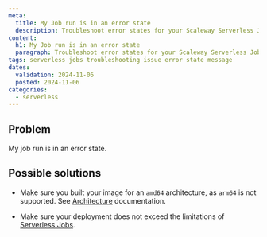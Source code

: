 ```yaml
---
meta:
  title: My Job run is in an error state
  description: Troubleshoot error states for your Scaleway Serverless Jobs.
content:
  h1: My Job run is in an error state
  paragraph: Troubleshoot error states for your Scaleway Serverless Jobs.
tags: serverless jobs troubleshooting issue error state message
dates:
  validation: 2024-11-06
  posted: 2024-11-06
categories:
  - serverless
---
```


## Problem

My job run is in an error state.

## Possible solutions

- Make sure you built your image for an `amd64` architecture, as `arm64` is not supported. See [Architecture](/serverless/jobs/reference-content/jobs-limitations/#Architecture) documentation.

- Make sure your deployment does not exceed the limitations of [Serverless Jobs](/serverless/jobs/reference-content/jobs-limitations/).